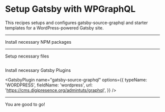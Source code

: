 # Setup Gatsby with WPGraphQL

This recipes setups and configures gatsby-source-graphql and starter templates for a WordPress-powered Gatsby site.

---

Install necessary NPM packages

<NPMPackage name="gatsby-source-graphql" />

---

Setup necessary files

<File
  path="./plugins/gatsby-plugin-graphql/gatsby-node.js"
  content="https://raw.githubusercontent.com/crock/gatsby-recipe-headless-wordpress/master/gatsby-node.wpgraphql.js"
/>

<File
  path="./plugins/gatsby-plugin-graphql/package.json"
  content="https://gist.githubusercontent.com/crock/8e310872e9b3dd6753ee4d63f33a05f8/raw/d9b5df87d7eb1f72e3724f9ba1ba4799210dabad/package.json"
/>

<File
  path="src/templates/post.js"
  content="https://raw.githubusercontent.com/crock/gatsby-recipe-headless-wordpress/master/wpgraphql-src/templates/post.js"
/>
<File
  path="src/styles/post.css"
  content="https://raw.githubusercontent.com/crock/gatsby-recipe-headless-wordpress/master/wpgraphql-src/styles/post.css"
/>


<File
  path="src/templates/page.js"
  content="https://raw.githubusercontent.com/crock/gatsby-recipe-headless-wordpress/master/wpgraphql-src/templates/page.js"
/>
<File
  path="src/styles/page.css"
  content="https://raw.githubusercontent.com/crock/gatsby-recipe-headless-wordpress/master/wpgraphql-src/styles/page.css"
/>


<File
  path="src/templates/category.js"
  content="https://raw.githubusercontent.com/crock/gatsby-recipe-headless-wordpress/master/wpgraphql-src/templates/category.js"
/>
<File
  path="src/styles/category.css"
  content="https://raw.githubusercontent.com/crock/gatsby-recipe-headless-wordpress/master/wpgraphql-src/styles/category.css"
/>


<File
  path="src/templates/tag.js"
  content="https://raw.githubusercontent.com/crock/gatsby-recipe-headless-wordpress/master/wpgraphql-src/templates/tag.js"
/>
<File
  path="src/styles/tag.css"
  content="https://raw.githubusercontent.com/crock/gatsby-recipe-headless-wordpress/master/wpgraphql-src/styles/tag.css"
/>


<File
  path="src/templates/user.js"
  content="https://raw.githubusercontent.com/crock/gatsby-recipe-headless-wordpress/master/wpgraphql-src/templates/user.js"
/>
<File
  path="src/styles/user.css"
  content="https://raw.githubusercontent.com/crock/gatsby-recipe-headless-wordpress/master/wpgraphql-src/styles/user.css"
/>
---

Install necessary Gatsby Plugins

<GatsbyPlugin name="gatsby-source-graphql" options={{
  typeName: 'WORDPRESS',
  fieldName: 'wordpress',
  url: 'https://cms.digipresence.org/admintuts/graphql',
}} />

<GatsbyPlugin name="gatsby-plugin-graphql" />

---

You are good to go! 